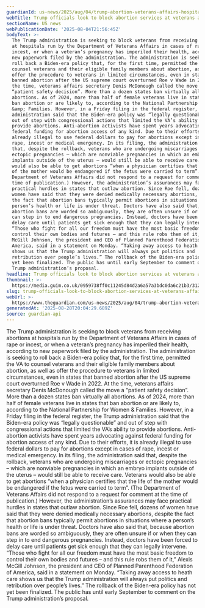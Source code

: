 ```yaml
---
guardianId: us-news/2025/aug/04/trump-abortion-veterans-affairs-hospitals
webTitle: Trump officials look to block abortion services at veterans affairs hospitals
sectionName: US news
webPublicationDate: '2025-08-04T21:56:45Z'
bodyText: >-
  The Trump administration is seeking to block veterans from receiving abortions
  at hospitals run by the Department of Veterans Affairs in cases of rape or
  incest, or when a veteran’s pregnancy has imperiled their health, according to
  new paperwork filed by the administration. The administration is seeking to
  roll back a Biden-era policy that, for the first time, permitted the VA to
  counsel veterans and their eligible family members about abortion, as well as
  offer the procedure to veterans in limited circumstances, even in states that
  banned abortion after the US supreme court overturned Roe v Wade in 2022. At
  the time, veterans affairs secretary Denis McDonough called the move a
  “patient safety decision”. More than a dozen states ban virtually all
  abortions. As of 2024, more than half of female veterans live in states that
  ban abortion or are likely to, according to the National Partnership for Women
  &amp; Families. However, in a Friday filing in the federal register, the Trump
  administration said that the Biden-era policy was “legally questionable” and
  out of step with congressional actions that limited the VA’s ability to
  provide abortions. Anti-abortion activists have spent years advocating against
  federal funding for abortion access of any kind. Due to their efforts, it is
  already illegal to use federal dollars to pay for abortions except in cases of
  rape, incest or medical emergency. In its filing, the administration said
  that, despite the rollback, veterans who are undergoing miscarriages or
  ectopic pregnancies – which are nonviable pregnancies in which an embryo
  implants outside of the uterus – would still be able to receive care. Veterans
  would also be able to get abortions “when a physician certifies that the life
  of the mother would be endangered if the fetus were carried to term”. (The
  Department of Veterans Affairs did not respond to a request for comment at the
  time of publication.) However, the administration’s assurances may face
  practical hurdles in states that outlaw abortion. Since Roe fell, dozens of
  women have said that they were denied medically necessary abortions, despite
  the fact that abortion bans typically permit abortions in situations where a
  person’s health or life is under threat. Doctors have also said that, because
  abortion bans are worded so ambiguously, they are often unsure if or when they
  can step in to end dangerous pregnancies. Instead, doctors have been forced to
  delay care until patients get sick enough that they can legally intervene.
  “Those who fight for all our freedom must have the most basic freedom to
  control their own bodies and futures – and this rule robs them of it,” Alexis
  McGill Johnson, the president and CEO of Planned Parenthood Federation of
  America, said in a statement on Monday. “Taking away access to heath care
  shows us that the Trump administration will always put politics and
  retribution over people’s lives.” The rollback of the Biden-era policy has not
  yet been finalized. The public has until early September to comment on the
  Trump administration’s proposal.
headline: Trump officials look to block abortion services at veterans affairs hospitals
thumbnail: >-
  https://media.guim.co.uk/0959738ff0c11245d84d2a6a57a3bdc0da6c21b3/312_0_3167_2534/500.jpg
slug: trump-officials-look-to-block-abortion-services-at-veterans-affairs-hospitals
webUrl: >-
  https://www.theguardian.com/us-news/2025/aug/04/trump-abortion-veterans-affairs-hospitals
generatedAt: '2025-08-28T20:04:29.689Z'
source: guardian-api
---
```

The Trump administration is seeking to block veterans from receiving abortions at hospitals run by the Department of Veterans Affairs in cases of rape or incest, or when a veteran’s pregnancy has imperiled their health, according to new paperwork filed by the administration. The administration is seeking to roll back a Biden-era policy that, for the first time, permitted the VA to counsel veterans and their eligible family members about abortion, as well as offer the procedure to veterans in limited circumstances, even in states that banned abortion after the US supreme court overturned Roe v Wade in 2022. At the time, veterans affairs secretary Denis McDonough called the move a “patient safety decision”. More than a dozen states ban virtually all abortions. As of 2024, more than half of female veterans live in states that ban abortion or are likely to, according to the National Partnership for Women &amp; Families. However, in a Friday filing in the federal register, the Trump administration said that the Biden-era policy was “legally questionable” and out of step with congressional actions that limited the VA’s ability to provide abortions. Anti-abortion activists have spent years advocating against federal funding for abortion access of any kind. Due to their efforts, it is already illegal to use federal dollars to pay for abortions except in cases of rape, incest or medical emergency. In its filing, the administration said that, despite the rollback, veterans who are undergoing miscarriages or ectopic pregnancies – which are nonviable pregnancies in which an embryo implants outside of the uterus – would still be able to receive care. Veterans would also be able to get abortions “when a physician certifies that the life of the mother would be endangered if the fetus were carried to term”. (The Department of Veterans Affairs did not respond to a request for comment at the time of publication.) However, the administration’s assurances may face practical hurdles in states that outlaw abortion. Since Roe fell, dozens of women have said that they were denied medically necessary abortions, despite the fact that abortion bans typically permit abortions in situations where a person’s health or life is under threat. Doctors have also said that, because abortion bans are worded so ambiguously, they are often unsure if or when they can step in to end dangerous pregnancies. Instead, doctors have been forced to delay care until patients get sick enough that they can legally intervene. “Those who fight for all our freedom must have the most basic freedom to control their own bodies and futures – and this rule robs them of it,” Alexis McGill Johnson, the president and CEO of Planned Parenthood Federation of America, said in a statement on Monday. “Taking away access to heath care shows us that the Trump administration will always put politics and retribution over people’s lives.” The rollback of the Biden-era policy has not yet been finalized. The public has until early September to comment on the Trump administration’s proposal.
